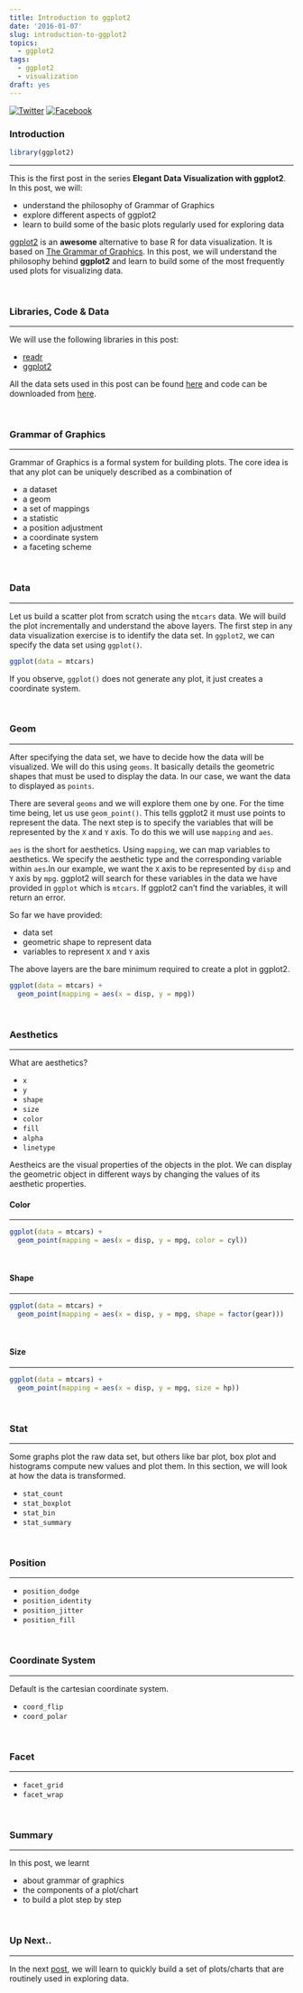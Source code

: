 ```yaml
---
title: Introduction to ggplot2
date: '2016-01-07'
slug: introduction-to-ggplot2
topics:
  - ggplot2
tags:
  - ggplot2
  - visualization
draft: yes
---
```


[![Twitter](http://i.imgur.com/tXSoThF.png)](https://twitter.com/login?redirect_after_login=%2Fhome%3Fstatus)
[![Facebook](http://i.imgur.com/P3YfQoD.png)](https://www.facebook.com/sharer/sharer.php?u=)

### Introduction

```r
library(ggplot2)
```

<hr>

This is the first post in the series **Elegant Data Visualization with ggplot2**. In this post, we will:

- understand the philosophy of Grammar of Graphics
- explore different aspects of ggplot2
- learn to build some of the basic plots regularly used for exploring data

[ggplot2](http://ggplot2.tidyverse.org/index.html) is an **awesome** alternative to base R for data visualization. It is based on [The Grammar of Graphics](http://www.springer.com/in/book/9780387245447). In this post, we will understand the philosophy behind **ggplot2** and learn to build some of the most frequently used plots for visualizing data. 

<br>

### Libraries, Code & Data

<hr>

We will use the following libraries in this post:

- [readr](http://readr.tidyverse.org/)
- [ggplot2](http://ggplot2.tidyverse.org/)

All the data sets used in this post can be found [here](https://github.com/rsquaredacademy/datasets) and code can be downloaded from [here](https://gist.github.com/rsquaredacademy/4bc7327c8e921657f90c5101e14a35a7).

<br>

### Grammar of Graphics

<hr>

Grammar of Graphics is a formal system for building plots. The core idea is that any plot can be uniquely described as a combination of

- a dataset
- a geom
- a set of mappings
- a statistic
- a position adjustment
- a coordinate system
- a faceting scheme

<br>

### Data

<hr>

Let us build a scatter plot from scratch using the `mtcars` data. We will build the plot incrementally and understand the above layers. The first step in any data visualization exercise is to identify the data set. In `ggplot2`, we can 
specify the data set using `ggplot()`.

```r
ggplot(data = mtcars) 
```

If you observe, `ggplot()` does not generate any plot, it just creates a coordinate system. 

<br>

### Geom

<hr>

After specifying the data set, we have to decide how the data will be visualized. We will do this using  `geoms`. It basically details the geometric shapes that must be used to display the data. In our case, we want the data to displayed as `points`. 

There are several `geoms` and we will explore them one by one. For the time time being, let us use `geom_point()`. This tells ggplot2 it must use points to represent the data. The next step is to specify the variables that will be represented by the `X` and `Y` axis. To do this we will use `mapping` and `aes`. 

`aes` is the short for aesthetics. Using `mapping`, we can map variables to aesthetics. We specify the aesthetic type and the corresponding variable within `aes`.In our example, we want the `X` axis to be represented by `disp` and `Y` axis by `mpg`. ggplot2 will search for these variables in the data we have provided in `ggplot` which is `mtcars`. If ggplot2 can't find the variables, it will return an error.

So far we have provided:

- data set
- geometric shape to represent data
- variables to represent `X` and `Y` axis

The above layers are the bare minimum required to create a plot in ggplot2.

```r
ggplot(data = mtcars) +
  geom_point(mapping = aes(x = disp, y = mpg))
```

<br>

### Aesthetics

<hr>

What are aesthetics?

- `x`
- `y`
- `shape`
- `size`
- `color`
- `fill`
- `alpha`
- `linetype`

Aestheics are the visual properties of the objects in the plot. We can display the geometric object in different ways by
changing the values of its aesthetic properties.

#### Color

<hr>

```r
ggplot(data = mtcars) +
  geom_point(mapping = aes(x = disp, y = mpg, color = cyl))
```

<br>

#### Shape

<hr>

```r
ggplot(data = mtcars) +
  geom_point(mapping = aes(x = disp, y = mpg, shape = factor(gear)))
```

<br>

#### Size

<hr>

```r
ggplot(data = mtcars) +
  geom_point(mapping = aes(x = disp, y = mpg, size = hp))
```

<br>

### Stat

<hr>

Some graphs plot the raw data set, but others like bar plot, box plot and histograms compute new values and plot them.
In this section, we will look at how the data is transformed. 

- `stat_count`
- `stat_boxplot`
- `stat_bin`
- `stat_summary`

<br>

### Position

<hr>

- `position_dodge`
- `position_identity`
- `position_jitter`
- `position_fill`

<br>

### Coordinate System

<hr>

Default is the cartesian coordinate system.

- `coord_flip`
- `coord_polar`

<br>

### Facet

<hr>

- `facet_grid`
- `facet_wrap`

<br>

### Summary

<hr>

In this post, we learnt 

- about grammar of graphics
- the components of a plot/chart
- to build a plot step by step 

<br>

### Up Next..

<hr>

In the next [post](https://rsquaredacademy.github.io/blog/post/ggplot2-quick-tour/), we will learn to quickly build a set of plots/charts that are routinely used in exploring data.

<br>